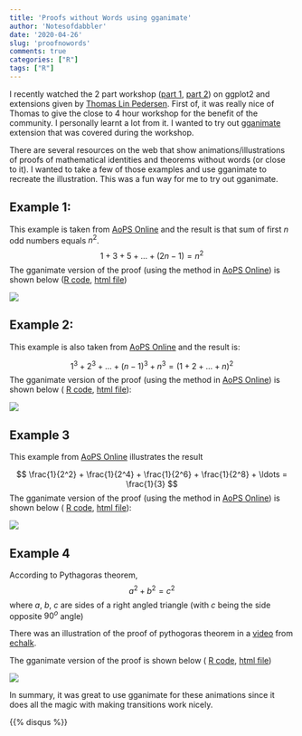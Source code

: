 ```yaml
---
title: 'Proofs without Words using gganimate'
author: 'Notesofdabbler'
date: '2020-04-26'
slug: 'proofnowords'
comments: true
categories: ["R"]
tags: ["R"]
---
```


I recently watched the 2 part workshop ([part 1](https://www.youtube.com/watch?v=h29g21z0a68), [part 2](https://www.youtube.com/watch?v=0m4yywqNPVY)) on ggplot2 and extensions given by [Thomas Lin Pedersen](https://www.data-imaginist.com/about). First of, it was really nice of Thomas to give the close to 4 hour workshop for the benefit of the community. I personally learnt a lot from it. I wanted to try out [gganimate](https://gganimate.com/index.html) extension that was covered during the workshop. 

There are several resources on the web that show animations/illustrations of proofs of mathematical identities and theorems without words (or close to it). I wanted to take a few of those examples and use gganimate to recreate the illustration. This was a fun way for me to try out gganimate.

## Example 1:

This example is taken from [AoPS Online](https://artofproblemsolving.com/wiki/index.php/Proofs_without_words) and the result is that sum of first $n$ odd numbers equals $n^2$.
$$ 1 + 3 + 5 + \ldots + (2n - 1) = n^2 $$
The gganimate version of the proof (using the method in [AoPS Online](https://artofproblemsolving.com/wiki/index.php/Proofs_without_words)) is shown below 
([R code](https://github.com/notesofdabbler/learn_gganimate/blob/master/proof_without_words/sum_of_odds.R), 
[html file](https://github.com/notesofdabbler/learn_gganimate/blob/master/proof_without_words/sum_of_odds.html))

![](https://raw.githubusercontent.com/notesofdabbler/learn_gganimate/master/proof_without_words/figures/sum_of_odds.gif)

## Example 2:

This example is also taken from [AoPS Online](https://artofproblemsolving.com/wiki/index.php/Proofs_without_words) and the result is:

$$ 1^3 + 2^3 + \ldots + (n-1)^3 + n^3 = (1 + 2 + \ldots + n)^2 $$
The gganimate version of the proof (using the method in [AoPS Online](https://artofproblemsolving.com/wiki/index.php/Proofs_without_words)) is shown below (
[R code](https://github.com/notesofdabbler/learn_gganimate/blob/master/proof_without_words/sum_of_cubes.R),
[html file](https://github.com/notesofdabbler/learn_gganimate/blob/master/proof_without_words/sum_of_cubes.html)):

![](https://raw.githubusercontent.com/notesofdabbler/learn_gganimate/master/proof_without_words/figures/sum_of_cubes.gif)

## Example 3

This example from [AoPS Online](https://artofproblemsolving.com/wiki/index.php/Proofs_without_words) illustrates the result

$$ \frac{1}{2^2} + \frac{1}{2^4} + \frac{1}{2^6} + \frac{1}{2^8} + \ldots = \frac{1}{3} $$
The gganimate version of the proof (using the method in [AoPS Online](https://artofproblemsolving.com/wiki/index.php/Proofs_without_words)) is shown below (
[R code](https://github.com/notesofdabbler/learn_gganimate/blob/master/proof_without_words/infinite_series_1.R),
[html file](https://github.com/notesofdabbler/learn_gganimate/blob/master/proof_without_words/infinite_series_1.html)):

![](https://raw.githubusercontent.com/notesofdabbler/learn_gganimate/master/proof_without_words/figures/infinite_series_1.gif)

## Example 4

According to Pythagoras theorem, $$ a^2 + b^2 = c^2 $$
where $a$, $b$, $c$ are sides of a right angled triangle (with $c$ being the side opposite $90^o$ angle)

There was an illustration of the proof of pythogoras theorem in a [video](https://www.youtube.com/watch?v=T2K11eFepcs) from [echalk](http://www.eChalk.co.uk).

The gganimate version of the proof is shown below (
[R code](https://github.com/notesofdabbler/learn_gganimate/blob/master/proof_without_words/pythagoras_theorem.R),
[html file](https://github.com/notesofdabbler/learn_gganimate/blob/master/proof_without_words/pythagoras_theorem.html))

![](https://raw.githubusercontent.com/notesofdabbler/learn_gganimate/master/proof_without_words/figures/pythagoras_theorem.gif)

In summary, it was great to use gganimate for these animations since it does all the magic with making transitions work nicely.

{{% disqus %}}
